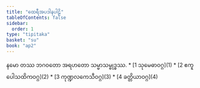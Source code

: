 ```yaml
---
title: "ထေရီအပဒါနပါဠိ"
tableOfContents: false
sidebar:
  order: 1
type: "tipitaka"
basket: "su"
book: "ap2"
---
```


<Paragraph number="1" type="center" book="ap2">
နမော တဿ ဘဂဝတော အရဟတော သမ္မာသမ္ဗုဒ္ဓဿ.

</Paragraph>

<TableOfContents book="ap2">
* [1 သုမေဓာဝဂ္ဂ](1)
* [2 ဧကူပေါသထိကဝဂ္ဂ](2)
* [3 ကုဏ္ဍလကေသီဝဂ္ဂ](3)
* [4 ခတ္တိယာဝဂ္ဂ](4)
</TableOfContents>